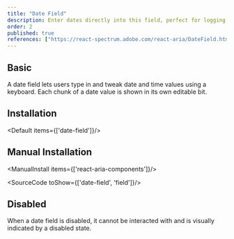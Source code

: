 ```yaml
---
title: "Date Field"
description: Enter dates directly into this field, perfect for logging events or deadlines with the precision of a historian noting important events.
order: 2
published: true
references: ["https://react-spectrum.adobe.com/react-aria/DateField.html#props"]
---
```


## Basic

A date field lets users type in and tweak date and time values using a keyboard. Each chunk of a date value is shown in its own editable bit.
<How minW72 toUse="date-and-time/date-field-demo" />

## Installation
<Default items={['date-field']}/>

## Manual Installation

<ManualInstall items={['react-aria-components']}/>

<SourceCode toShow={['date-field', 'field']}/>

## Disabled
When a date field is disabled, it cannot be interacted with and is visually indicated by a disabled state.
<How minW72 toUse="date-and-time/date-field-disabled-demo" />
